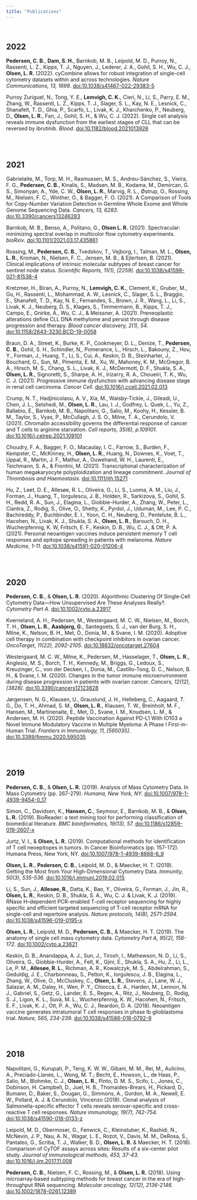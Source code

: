 ```yaml
---
title: "Publications"
---
```


<br>

## 2022
**Pedersen, C. B.**, **Dam, S. H.**, Barnkob, M. B., Leipold, M. D., Purroy, N., Rassenti, L. Z., Kipps, T. J., Nguyen, J., Lederer, J. A., Gohil, S. H., Wu, C. J., **Olsen, L. R.** (2022). cyCombine allows for robust integration of single-cell cytometry datasets within and across technologies. *Nature Communications, 13, 1698*. [doi:10.1038/s41467-022-29383-5](https://doi.org/10.1038/s41467-022-29383-5)

Purroy Zuriguel, N., Tong, Y. E., **Lemvigh, C. K.**, Cieri, N., Li, S., Parry, E. M., Zhang, W., Rassenti, L. Z., Kipps, T. J., Slager, S. L., Kay, N. E., Lesnick, C., Shanafelt, T. D., Ghia, P., Scarfò, L., Livak, K. J., Kharchenko, P., Neuberg, D., **Olsen, L. R.**, Fan, J., Gohil, S. H., & Wu, C. J. (2022). Single cell analysis reveals immune dysfunction from the earliest stages of CLL that can be reversed by ibrutinib. *Blood*. [doi:10.1182/blood.2021013926](https://doi.org/10.1182/blood.2021013926)

<br><br>


## 2021
Gabrielaite, M., Torp, M. H., Rasmussen, M. S., Andreu-Sánchez, S., Vieira, F. G., **Pedersen, C. B.**, Kinalis, S., Madsen, M. B., Kodama, M., Demircan, G. S., Simonyan, A., Yde, C. W., **Olsen, L. R.**, Marvig, R. L., Østrup, O., Rossing, M., Nielsen, F. C., Winther, O., & Bagger, F. O. (2021). A Comparison of Tools for Copy-Number Variation Detection in Germline Whole Exome and Whole Genome Sequencing Data. *Cancers, 13, 6283*. [doi:10.3390/cancers13246283](https://doi.org/10.3390/cancers13246283)

Barnkob, M. B., Benso, A., Politano, G., **Olsen L. R.** (2021). Spectracular: minimizing spectral overlap in multicolor flow cytometry experiments. *bioRxiv*. [doi:10.1101/2021.03.17.435861](https://doi.org/10.1101/2021.03.17.435861)

Rossing, M., **Pedersen, C. B.**, Tvedskov, T., Vejborg, I., Talman, M. L., **Olsen, L. R.**, Kroman, N., Nielsen, F. C., Jensen, M. B., & Ejlertsen, B. (2021). Clinical implications of intrinsic molecular subtypes of breast cancer for sentinel node status. *Scientific Reports, 11(1), [2259]*. [doi:10.1038/s41598-021-81538-4](https://doi.org/10.1038/s41598-021-81538-4)

Kretzmer, H., Biran, A., Purroy, N., **Lemvigh, C. K.**, Clement, K., Gruber, M., Gu, H., Rassenti, L., Mohammad, A. W., Lesnick, C., Slager, S. L., Braggio, E., Shanafelt, T. D., Kay, N. E., Fernandes, S., Brown, J. R., Wang, L., Li, S., Livak, K. J., Neuberg, D. S., Klages, S., Timmermann, B., Kipps, T. J., Campo, E., Gnirke, A., Wu, C. J., & Meissner, A. (2021). Preneoplastic alterations define CLL DNA methylome and persist through disease progression and therapy. *Blood cancer discovery, 2(1), 54.* [doi:10.1158/2643-3230.BCD-19-0058](https://doi.org/10.1158/2643-3230.BCD-19-0058)

Braun, D. A., Street, K., Burke, K. P., Cookmeyer, D. L., Denize, T., **Pedersen, C. B.**, Gohil, S. H., Schindler, N,, Pomerance, L., Hirsch, L., Bakouny, Z., Hou, Y., Forman, J., Huang, T., Li, S., Cui, A., Keskin, D. B., Steinharter, J., Bouchard, G., Sun, M., Pimenta, E. M., Xu, W., Mahoney, K. M., McGregor, B. A., Hirsch, M. S., Chang, S. L., Livak, K. J., McDermott, D. F., Shukla, S. A., **Olsen, L. R.**, Signoretti, S., Sharpe, A. H., Irizarry, R. A., Choueiri, T. K., Wu, C. J. (2021). Progressive immune dysfunction with advancing disease stage in renal cell carcinoma. *Cancer Cell.* [doi:10.1016/j.ccell.2021.02.013](https://doi.org/10.1016/j.ccell.2021.02.013)

Crump, N. T., Hadjinicolaou, A. V., Xia, M., Walsby-Tickle, J., Gileadi, U., Chen, J. L., Setshedi, M., **Olsen, L. R.**, Lau, I. J., Godfrey, L. Quek, L., Yu, Z., Ballabio, E., Barnkob, M. B., Napolitani, G., Salio, M., Koohy, H., Kessler, B. M., Taylor, S., Vyas, P., McCullagh, J. S. O., Milne, T. A., Cerundolo, V. (2021). Chromatin accessibility governs the differential response of cancer and T cells to arginine starvation. *Cell reports, 35(6), p.109101*. [doi:10.1016/j.celrep.2021.109101](https://doi.org/10.1016/j.celrep.2021.109101)

Choudry, F. A., Bagger, F. O., Macaulay, I. C., Farrow, S., Burden, F., Kempster, C., McKinney, H., **Olsen, L. R.**, Huang, N., Downes, K., Voet, T., Uppal, R., Martin, J. F., Mathur, A., Ouwehand, W. H., Laurenti, E., Teichmann, S. A., & Frontini, M. (2021). Transcriptional characterization of human megakaryocyte polyploidization and lineage commitment. *Journal of Thrombosis and Haemostasis*. [doi:10.1111/jth.15271](https://doi.org/10.1111/jth.15271)

Hu, Z., Leet, D. E., Allesøe, R. L., Oliveira, G., Li, S., Luoma, A. M., Liu, J., Forman, J., Huang, T., Iorgulescu, J. B., Holden, R., Sarkizova, S., Gohil, S. H., Redd, R. A., Sun, J., Elagina, L., Giobbie-Hurder, A., Zhang, W., Peter, L., Ciantra, Z., Rodig, S., Olive, O., Shetty, K., Pyrdol, J., Uduman, M., Lee, P. C., Bachireddy, P., Buchbinder, E. I., Yoon, C. H., Neuberg, D., Pentelute, B. L., Hacohen, N., Livak, K. J., Shukla, S. A., **Olsen, L. R.**, Barouch, D. H.,  Wucherpfennig, K. W, Fritsch, E. F., Keskin, D. B., Wu, C. J., & Ott, P. A. (2021). Personal neoantigen vaccines induce persistent memory T cell responses and epitope spreading in patients with melanoma. *Nature Medicine, 1-11.* [doi:10.1038/s41591-020-01206-4](https://doi.org/10.1038/s41591-020-01206-4)

<br><br>


## 2020
**Pedersen, C. B.**, & **Olsen, L. R.** (2020). Algorithmic Clustering Of Single‐Cell Cytometry Data—How Unsupervised Are These Analyses Really?. *Cytometry Part A.* [doi:10.1002/cyto.a.23917](https://doi.org/10.1002/cyto.a.23917)

Kverneland, A. H., Pedersen, M., Westergaard, M. C. W., Nielsen, M., Borch, T. H., **Olsen, L. R.**, **Aasbjerg, G.**, Santegoets, S. J., van der Burg, S. H., Milne, K., Nelson, B. H., Met, Ö., Donia, M., & Svane, I. M. (2020). Adoptive cell therapy in combination with checkpoint inhibitors in ovarian cancer. *OncoTarget, 11(22), 2092-2105*. [doi:10.18632/oncotarget.27604](https://doi.org/10.18632/oncotarget.27604)

Westergaard, M. C. W., Milne, K., Pedersen, M., Hasselager, T., **Olsen, L. R.**, Anglesio, M. S., Borch, T. H., Kennedy, M., Briggs, G., Ledoux, S., Kreuzinger, C., von der Decken, I., Donia, M., Castillo-Tong, D. C., Nelson, B. H., & Svane, I. M. (2020). Changes in the tumor immune microenvironment during disease progression in patients with ovarian cancer. *Cancers, 12(12), [3828]*. [doi:10.3390/cancers12123828](https://doi.org/10.3390/cancers12123828)

Jørgensen, N. G., Klausen, U., Grauslund, J. H., Helleberg, C., Aagaard, T. G., Do, T. H., Ahmad, S. M., **Olsen, L. R.**, Klausen, T. W., Breinholt, M. F., Hansen, M., Martinenaite, E., Met, Ö., Svane, I. M., Knudsen, L. M., & Andersen, M. H. (2020). Peptide Vaccination Against PD-L1 With IO103 a Novel Immune Modulatory Vaccine in Multiple Myeloma: A Phase I First-in-Human Trial. *Frontiers in Immunology, 11, [595035]*. [doi:10.3389/fimmu.2020.595035](https://doi.org/10.3389/fimmu.2020.595035)

<br><br>



## 2019
**Pedersen, C. B.**, & **Olsen, L. R.** (2019). Analysis of Mass Cytometry Data. In Mass Cytometry (pp. 267-279). *Humana, New York, NY.* [doi:10.1007/978-1-4939-9454-0_17](https://doi.org/10.1007/978-1-4939-9454-0_17)

Simon, C., Davidsen, K., **Hansen, C.**, Seymour, E., Barnkob, M. B., & **Olsen, L. R.** (2019). BioReader: a text mining tool for performing classification of biomedical literature. *BMC bioinformatics, 19(13), 57.* [doi:10.1186/s12859-019-2607-x](https://doi.org/10.1186/s12859-019-2607-x)

Jurtz, V. I., & **Olsen, L. R.** (2019). Computational methods for identification of T cell neoepitopes in tumors. In Cancer Bioinformatics (pp. 157-172). Humana Press, New York, NY. [doi:10.1007/978-1-4939-8868-6_9](https://doi.org/10.1007/978-1-4939-8868-6_9)

**Olsen, L. R.**, **Pedersen, C. B.**, Leipold, M. D., & Maecker, H. T. (2019). Getting the Most from Your High-Dimensional Cytometry Data. *Immunity, 50(3), 535-536.* [doi:10.1016/j.immuni.2019.02.015](https://doi.org/10.1016/j.immuni.2019.02.015)

Li, S., Sun, J., **Allesøe, R.**, Datta, K., Bao, Y., Oliveira, G., Forman, J., Jin, R., **Olsen, L. R.**, Keskin, D. B., Shukla, S. A., Wu, C. J. & Livak, K. J. (2019). RNase H–dependent PCR-enabled T-cell receptor sequencing for highly specific and efficient targeted sequencing of T-cell receptor mRNA for single-cell and repertoire analysis. *Nature protocols, 14(8), 2571-2594.* [doi:10.1038/s41596-019-0195-x](https://doi.org/10.1038/s41596-019-0195-x)

**Olsen, L. R.**, Leipold, M. D., **Pedersen, C. B.**, & Maecker, H. T. (2019). The anatomy of single cell mass cytometry data. *Cytometry Part A, 95(2), 156-172.* [doi:10.1002/cyto.a.23621](https://doi.org/10.1002/cyto.a.23621)

Keskin, D. B., Anandappa, A. J., Sun, J., Tirosh, I., Mathewson, N. D., Li, S., Oliveira, G., Giobbie-Hurder, A., Felt, K., Gjini, E., Shukla, S. A., Hu, Z., Li, L., Le, P. M., **Allesøe, R. L.**, Richman, A. R., Kowalczyk, M. S., Abdelrahman, S., Geduldig, J. E., Charbonneau, S., Pelton, K., Iorgulescu, J. B., Elagina, L., Zhang, W., Olive, O., McCluskey, C., **Olsen, L. R.**, Stevens, J., Lane, W. J., Salazar, A. M., Daley, H., Wen, P .Y., Chiocca, E. A., Harden, M., Lennon, N. J., Gabriel, S., Getz, G., Lander, E. S., Regev, A., Ritz, J., Neuberg, D., Rodig, S. J., Ligon, K. L., Suvà, M. L., Wucherpfennig, K. W., Hacohen, N., Fritsch, E. F., Livak, K. J., Ott, P. A., Wu, C. J., Reardon, D. A. (2018). Neoantigen vaccine generates intratumoral T cell responses in phase Ib glioblastoma trial. *Nature, 565, 234-239*. [doi:10.1038/s41586-018-0792-9](https://doi.org/10.1038/s41586-018-0792-9)

<br><br>



## 2018
Napolitani, G., Kurupati, P., Teng, K. W. W., Gibani, M. M., Rei, M., Aulicino, A., Preciado-Llanes, L., Wong, M. T.; Becht, E., Howson, L., de Haas, P., Salio, M., Blohmke, C. J., **Olsen, L. R.**, Pinto, D. M. S., Scifo, L., Jones, C., Dobinson, H. Campbell, D., Juel, H. B., Thomaides-Brears, H., Pickard, D., Bumann, D., Baker, S., Dougan, G., Simmons, A., Gordon, M. A., Newell, E. W., Pollard, A. J. & Cerundolo, Vincenzo (2018). Clonal analysis of Salmonella-specific effector T cells reveals serovar-specific and cross-reactive T cell responses. *Nature immunology, 19(7), 742-754.* [doi:10.1038/s41590-018-0133-z](https://doi.org/10.1038/s41590-018-0133-z)

Leipold, M. D., Obermoser, G., Fenwick, C., Kleinstuber, K., Rashidi, N., McNevin, J. P., Nau, A. N., Wagar, L. E., Rozot, V., Davis, M. M., DeRosa, S., Pantaleo, G., Scriba, T. J., Walker, B. D., **Olsen, L. R.** & Maecker, H. T. (2018). Comparison of CyTOF assays across sites: Results of a six-center pilot study. *Journal of immunological methods, 453, 37-43.* [doi:10.1016/j.jim.2017.11.008](https://doi.org/10.1016/j.jim.2017.11.008)

**Pedersen, C. B.**, Nielsen, F. C., Rossing, M., & **Olsen, L. R.** (2018). Using microarray‐based subtyping methods for breast cancer in the era of high‐throughput RNA sequencing. *Molecular oncology, 12(12), 2136-2146.* [doi:10.1002/1878-0261.12389](https://doi.org/10.1002/1878-0261.12389)
